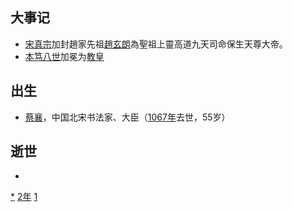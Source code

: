 {{yearTOC|1012|契丹'''[[統和|統和]]三十年'''，'''[[開泰_(遼聖宗)|開泰]]元年'''；北宋'''[[大中祥符|大中祥符]]五年'''；大理'''[[明启|明启]]三年'''；越南'''[[順天_(李公蘊)|順天]]三年'''；日本'''[[寬弘|寬弘]]九年'''，'''[[長和|長和]]元年'''}}

== 大事记 ==
* [[宋真宗|宋真宗]]加封趙家先祖[[趙玄朗|趙玄朗]]為聖祖上靈高道九天司命保生天尊大帝。
* [[本笃八世|本笃八世]]加冕为[[教宗|教皇]]

== 出生 ==
* [[蔡襄|蔡襄]]，中国北宋书法家、大臣（[[1067年|1067年]]去世，55岁）

== 逝世 ==
{{Wikisource year mention}}
*

[[Category:1012年|*]]
[[Category:1010年代|2年]]
[[Category:11世纪各年|1]]